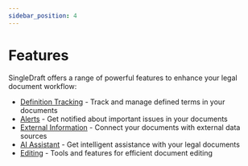 ```yaml
---
sidebar_position: 4
---
```


# Features

SingleDraft offers a range of powerful features to enhance your legal document workflow:

- [Definition Tracking](definition-extraction.mdx) - Track and manage defined terms in your documents
- [Alerts](alerts.mdx) - Get notified about important issues in your documents
- [External Information](external_information.mdx) - Connect your documents with external data sources
- [AI Assistant](AI.mdx) - Get intelligent assistance with your legal documents
- [Editing](editing.mdx) - Tools and features for efficient document editing
